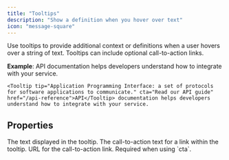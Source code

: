 ```yaml
---
title: "Tooltips"
description: "Show a definition when you hover over text"
icon: "message-square"
---
```


Use tooltips to provide additional context or definitions when a user hovers over a string of text. Tooltips can include optional call-to-action links.

**Example**: <Tooltip tip="Application Programming Interface: a set of protocols for software applications to communicate." cta="Read our API guide" href="/api-reference">API</Tooltip> documentation helps developers understand how to integrate with your service.

```mdx Tooltip example wrap
<Tooltip tip="Application Programming Interface: a set of protocols for software applications to communicate." cta="Read our API guide" href="/api-reference">API</Tooltip> documentation helps developers understand how to integrate with your service.
```

## Properties

<ResponseField name="tip" type="string" required>
  The text displayed in the tooltip.
</ResponseField>

<ResponseField name="cta" type="string">
  The call-to-action text for a link within the tooltip.
</ResponseField>

<ResponseField name="href" type="string">
  URL for the call-to-action link. Required when using `cta`.
</ResponseField>
